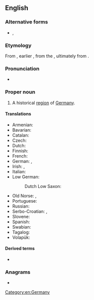 ==English==
{{wikipedia}}

===Alternative forms===
* {{l|en|Suabia}}, {{l|en|Svabia}} {{qualifier|dated}}

===Etymology===
From {{etyl|la|en}} {{m|la|Suabia|Suābia}}, earlier {{m|la|Suēbia}}, from the {{m|la|Suēbī}}, ultimately from {{etyl|gem-pro|en}} {{m|gem-pro|*swēbaz}}.

===Pronunciation===
* {{IPA|/ˈsweɪbi.ə/|lang=en}}

===Proper noun===
{{en-proper noun}}

# {{lb|en|historical}} A historical [[region]] of [[Germany]].

====Translations====
{{trans-top|historical region of Germany}}
* Armenian: {{t|hy|Շվաբիա|sc=Armn}}
* Bavarian: {{t|bar|Schwobm}}
* Catalan: {{t|ca|Suàbia|f}}
* Czech: {{t+|cs|Švábsko|n}}
* Dutch: {{t|nl|Zwaben}}
* Finnish: {{t|fi|Schwaben}}
* French: {{t+|fr|Souabe|f}}
* German: {{t+|de|Schwaben|n}}, {{t|de|Schwabenland|n}}
* Irish: {{t|ga|an Suáib|f}}, {{t|ga|an Sváib|f}}
* Italian: {{t|it|Svevia|f}}
* Low German:
*: Dutch Low Saxon: {{t|nds-nl|Swoaben}} {{qualifier|Gronings}}
{{trans-mid}}
* Old Norse: {{t|non|Sváfaland|n}}, {{t|non|Sváfi|m}}
* Portuguese: {{t|pt|Suábia|f}}
* Russian: {{t|ru|Шва́бия|f}}
* Serbo-Croatian: {{t|sh|Švabija}}, {{t+|sh|Švapska}}
* Slovene: {{t|sl|Švabska|f}}
* Spanish: {{t|es|Suabia|f}}
* Swabian: {{t|swg|Schwobeland}}
* Tagalog: {{t|tl|Suwabya}}
* Volapük: {{t+|vo|Jvabän}}
{{trans-bottom}}

====Derived terms====
* {{l|en|Swabian}}

===Anagrams===
* {{anagrams|en|wasabi}}

[[Category:en:Germany]]